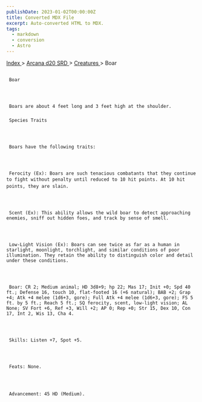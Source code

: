 ```yaml
---
publishDate: 2023-01-02T00:00:00Z
title: Converted MDX File
excerpt: Auto-converted HTML to MDX.
tags:
  - markdown
  - conversion
  - Astro
---
```


[
Index
](-index) >
[
Arcana d20 SRD
](arcana-d20-srd-index) >
[
Creatures
](arcana-d20-srd-creatures-index) > Boar

##

     Boar




     Boars are about 4 feet long and 3 feet high at the shoulder.

###

     Species Traits




     Boars have the following traits:




     Ferocity (Ex): Boars are such tenacious combatants that they continue to fight without penalty until reduced to 10 hit points. At 10 hit points, they are slain.




     Scent (Ex): This ability allows the wild boar to detect approaching enemies, sniff out hidden foes, and track by sense of smell.




     Low-Light Vision (Ex): Boars can see twice as far as a human in starlight, moonlight, torchlight, and similar conditions of poor illumination. They retain the ability to distinguish color and detail under these conditions.




     Boar: CR 2; Medium animal; HD 3d8+9; hp 22; Mas 17; Init +0; Spd 40 ft.; Defense 16, touch 10, flat-footed 16 (+6 natural); BAB +2; Grap +4; Atk +4 melee (1d6+3, gore); Full Atk +4 melee (1d6+3, gore); FS 5 ft. by 5 ft.; Reach 5 ft.; SQ ferocity, scent, low-light vision; AL None; SV Fort +6, Ref +3, Will +2; AP 0; Rep +0; Str 15, Dex 10, Con 17, Int 2, Wis 13, Cha 4.




     Skills: Listen +7, Spot +5.




     Feats: None.




     Advancement: 45 HD (Medium).
